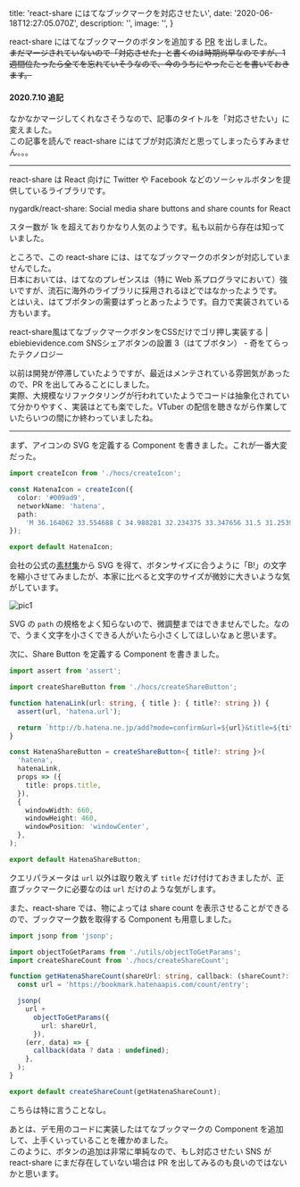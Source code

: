 
  title: 'react-share にはてなブックマークを対応させたい',
  date: '2020-06-18T12:27:05.070Z',
  description: '',
  image: '',
}

react-share にはてなブックマークのボタンを追加する [PR](https://github.com/nygardk/react-share/pull/329) を出しました。  
~~まだマージされていないので「対応させた」と書くのは時期尚早なのですが、1 週間位たったら全てを忘れていそうなので、今のうちにやったことを書いておきます。~~

<Card>
  <h4>2020.7.10 追記</h4>
  <p>なかなかマージしてくれなさそうなので、記事のタイトルを「対応させたい」に変えました。  
  <br/>この記事を読んで react-share にはてブが対応済だと思ってしまったらすみません。。。</p>
</Card>

---

react-share は React 向けに Twitter や Facebook などのソーシャルボタンを提供しているライブラリです。

<Link href="https://github.com/nygardk/react-share" icon color target="_blank">nygardk/react-share: Social media share buttons and share counts for React</Link>

スター数が 1k を超えておりかなり人気のようです。私も以前から存在は知っていました。

ところで、この react-share には、はてなブックマークのボタンが対応していませんでした。  
日本においては、はてなのプレゼンスは（特に Web 系プログラマにおいて）強いですが、流石に海外のライブラリに採用されるほどではなかったようです。  
とはいえ、はてブボタンの需要はずっとあったようです。自力で実装されている方もいます。

<Link href="https://www.ebiebievidence.com/posts/react-share-hatena/" icon color target="_blank">react-share風はてなブックマークボタンをCSSだけでゴリ押し実装する | ebiebievidence.com</Link>


<Link href="https://kiotera-tech.com/use_hatebu_button" icon color target="_blank">SNSシェアボタンの設置 3（はてブボタン） - 奇をてらったテクノロジー</Link>

以前は開発が停滞していたようですが、最近はメンテされている雰囲気があったので、PR を出してみることにしました。  
実際、大規模なリファクタリングが行われていたようでコードは抽象化されていて分かりやすく、実装はとても楽でした。VTuber の配信を聴きながら作業していたらいつの間にか終わっていましたね。

---

まず、アイコンの SVG を定義する Component を書きました。これが一番大変だった。

```ts
import createIcon from './hocs/createIcon';

const HatenaIcon = createIcon({
  color: '#009ad9',
  networkName: 'hatena',
  path:
    'M 36.164062 33.554688 C 34.988281 32.234375 33.347656 31.5 31.253906 31.34375 C 33.125 30.835938 34.476562 30.09375 35.335938 29.09375 C 36.191406 28.09375 36.609375 26.78125 36.609375 25.101562 C 36.628906 23.875 36.332031 22.660156 35.75 21.578125 C 35.160156 20.558594 34.292969 19.71875 33.253906 19.160156 C 32.304688 18.640625 31.175781 18.265625 29.847656 18.042969 C 28.523438 17.824219 26.195312 17.730469 22.867188 17.730469 L 14.769531 17.730469 L 14.769531 47.269531 L 23.113281 47.269531 C 26.46875 47.269531 28.886719 47.15625 30.367188 46.929688 C 31.851562 46.695312 33.085938 46.304688 34.085938 45.773438 C 35.289062 45.148438 36.28125 44.179688 36.933594 42.992188 C 37.597656 41.796875 37.933594 40.402344 37.933594 38.816406 C 37.933594 36.621094 37.347656 34.867188 36.164062 33.554688 Z M 22.257812 24.269531 L 23.984375 24.269531 C 25.988281 24.269531 27.332031 24.496094 28.015625 24.945312 C 28.703125 25.402344 29.042969 26.183594 29.042969 27.285156 C 29.042969 28.390625 28.664062 29.105469 27.9375 29.550781 C 27.210938 29.992188 25.84375 30.199219 23.855469 30.199219 L 22.257812 30.199219 Z M 29.121094 41.210938 C 28.328125 41.691406 26.976562 41.925781 25.078125 41.925781 L 22.257812 41.925781 L 22.257812 35.488281 L 25.195312 35.488281 C 27.144531 35.488281 28.496094 35.738281 29.210938 36.230469 C 29.925781 36.726562 30.304688 37.582031 30.304688 38.832031 C 30.304688 40.078125 29.914062 40.742188 29.105469 41.222656 Z M 29.121094 41.210938 M 46.488281 39.792969 C 44.421875 39.792969 42.742188 41.46875 42.742188 43.535156 C 42.742188 45.605469 44.421875 47.28125 46.488281 47.28125 C 48.554688 47.28125 50.230469 45.605469 50.230469 43.535156 C 50.230469 41.46875 48.554688 39.792969 46.488281 39.792969 Z M 46.488281 39.792969 M 43.238281 17.730469 L 49.738281 17.730469 L 49.738281 37.429688 L 43.238281 37.429688 Z M 43.238281 17.730469 ',
});

export default HatenaIcon;
```

会社の公式の[素材集](https://hatenacorp.jp/press/resource)から SVG を得て、ボタンサイズに合うように「B!」の文字を縮小させてみましたが、本家に比べると文字のサイズが微妙に大きいような気がしています。

<Display shadow caption="実装したボタン（右端）。B! の文字が大きい">
  <img src="/20200618/demo.png" alt="pic1" title="文字が大きい" />
</Display>

SVG の `path` の規格をよく知らないので、微調整まではできませんでした。なので、うまく文字を小さくできる人がいたら小さくしてほしいなぁと思います。

次に、Share Button を定義する Component を書きました。

```ts
import assert from 'assert';

import createShareButton from './hocs/createShareButton';

function hatenaLink(url: string, { title }: { title?: string }) {
  assert(url, 'hatena.url');

  return `http://b.hatena.ne.jp/add?mode=confirm&url=${url}&title=${title}`;
}

const HatenaShareButton = createShareButton<{ title?: string }>(
  'hatena',
  hatenaLink,
  props => ({
    title: props.title,
  }),
  {
    windowWidth: 660,
    windowHeight: 460,
    windowPosition: 'windowCenter',
  },
);

export default HatenaShareButton;
```

クエリパラメータは `url` 以外は取り敢えず `title` だけ付けておきましたが、正直ブックマークに必要なのは `url` だけのような気がします。

また、react-share では、物によっては share count を表示させることができるので、ブックマーク数を取得する Component も用意しました。

```ts 
import jsonp from 'jsonp';

import objectToGetParams from './utils/objectToGetParams';
import createShareCount from './hocs/createShareCount';

function getHatenaShareCount(shareUrl: string, callback: (shareCount?: number) => void) {
  const url = 'https://bookmark.hatenaapis.com/count/entry';

  jsonp(
    url +
      objectToGetParams({
        url: shareUrl,
      }),
    (err, data) => {
      callback(data ? data : undefined);
    },
  );
}

export default createShareCount(getHatenaShareCount);
```

こちらは特に言うことなし。

あとは、デモ用のコードに実装したはてなブックマークの Component を追加して、上手くいっていることを確かめました。  
このように、ボタンの追加は非常に単純なので、もし対応させたい SNS が react-share にまだ存在していない場合は PR を出してみるのも良いのではないかと思います。










